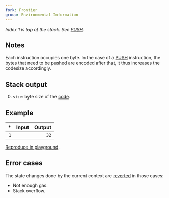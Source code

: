 ```yaml
---
fork: Frontier
group: Environmental Information
---
```


_Index 1 is top of the stack. See [PUSH](/#60)._

## Notes

Each instruction occupies one byte. In the case of a [PUSH](/#60) instruction, the bytes that need to be pushed are encoded after that, it thus increases the codesize accordingly.

## Stack output

0. `size`: byte size of the [code](/about#code).

## Example

|  \* | Input | Output |
| --: | ----: | -----: |
| `1` |       |   `32` |

[Reproduce in playground](/playground?unit=Wei&codeType=Mnemonic&code='%2F%2F%20Add%20som~instructions%20to%20increas~th~cod~sizeyPUSH29%200yPOPyyCODESIZE'~e%20y%5Cn%01y~_).

## Error cases

The state changes done by the current context are [reverted](#FD) in those cases:

- Not enough gas.
- Stack overflow.
